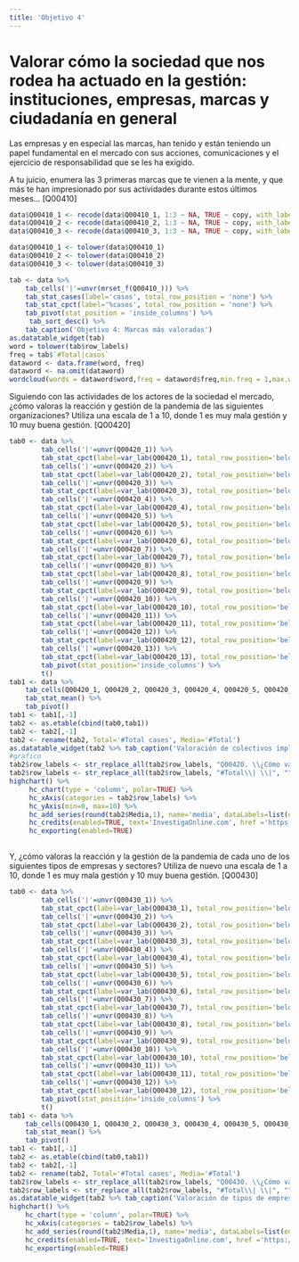 ```yaml
---
title: 'Objetivo 4'
---
```


# Valorar cómo la sociedad que nos rodea ha actuado en la gestión: instituciones, empresas, marcas y ciudadanía en general

Las empresas y en especial las marcas, han tenido y están teniendo un papel fundamental en el mercado con sus acciones, comunicaciones y el ejercicio de responsabilidad que se les ha exigido. 

A tu juicio, enumera las 3 primeras marcas que te vienen a la mente, y que más te han impresionado por sus actividades durante estos últimos meses...
[Q00410]


```r
data$Q00410_1 <- recode(data$Q00410_1, 1:3 ~ NA, TRUE ~ copy, with_labels = TRUE)
data$Q00410_2 <- recode(data$Q00410_2, 1:3 ~ NA, TRUE ~ copy, with_labels = TRUE)
data$Q00410_3 <- recode(data$Q00410_3, 1:3 ~ NA, TRUE ~ copy, with_labels = TRUE)

data$Q00410_1 <- tolower(data$Q00410_1)
data$Q00410_2 <- tolower(data$Q00410_2)
data$Q00410_3 <- tolower(data$Q00410_3)

tab <- data %>%
	tab_cells('|'=unvr(mrset_f(Q00410_))) %>% 
	tab_stat_cases(label='casos', total_row_position = 'none') %>% 
	tab_stat_cpct(label='%casos', total_row_position = 'none') %>% 
	tab_pivot(stat_position = 'inside_columns') %>%
     tab_sort_desc() %>% 
	tab_caption('Objetivo 4: Marcas más valoradas')
as.datatable_widget(tab)
word = tolower(tab$row_labels)
freq = tab$`#Total|casos`
dataword <- data.frame(word, freq)
dataword <- na.omit(dataword)
wordcloud(words = dataword$word,freq = dataword$freq,min.freq = 1,max.words = 1000,random.order = TRUE,rot.per = 0.10,colors = brewer.pal(12, "Paired"))
```



 

Siguiendo con las actividades de los actores de la sociedad el mercado, ¿cómo valoras la reacción y gestión de la pandemia de las siguientes organizaciones? Utiliza una escala de 1 a 10, donde 1 es muy mala gestión y 10 muy buena gestión.
[Q00420]

```r
tab0 <- data %>%
        tab_cells('|'=unvr(Q00420_1)) %>% 
        tab_stat_cpct(label=var_lab(Q00420_1), total_row_position='below') %>%
        tab_cells('|'=unvr(Q00420_2)) %>% 
        tab_stat_cpct(label=var_lab(Q00420_2), total_row_position='below') %>%
        tab_cells('|'=unvr(Q00420_3)) %>% 
        tab_stat_cpct(label=var_lab(Q00420_3), total_row_position='below') %>%
        tab_cells('|'=unvr(Q00420_4)) %>% 
        tab_stat_cpct(label=var_lab(Q00420_4), total_row_position='below') %>%
        tab_cells('|'=unvr(Q00420_5)) %>% 
        tab_stat_cpct(label=var_lab(Q00420_5), total_row_position='below') %>%
        tab_cells('|'=unvr(Q00420_6)) %>% 
        tab_stat_cpct(label=var_lab(Q00420_6), total_row_position='below') %>%
        tab_cells('|'=unvr(Q00420_7)) %>% 
        tab_stat_cpct(label=var_lab(Q00420_7), total_row_position='below') %>%
        tab_cells('|'=unvr(Q00420_8)) %>% 
        tab_stat_cpct(label=var_lab(Q00420_8), total_row_position='below') %>%
        tab_cells('|'=unvr(Q00420_9)) %>% 
        tab_stat_cpct(label=var_lab(Q00420_9), total_row_position='below') %>%
        tab_cells('|'=unvr(Q00420_10)) %>% 
        tab_stat_cpct(label=var_lab(Q00420_10), total_row_position='below') %>%
        tab_cells('|'=unvr(Q00420_11)) %>% 
        tab_stat_cpct(label=var_lab(Q00420_11), total_row_position='below') %>%
        tab_cells('|'=unvr(Q00420_12)) %>% 
        tab_stat_cpct(label=var_lab(Q00420_12), total_row_position='below') %>%
        tab_cells('|'=unvr(Q00420_13)) %>% 
        tab_stat_cpct(label=var_lab(Q00420_13), total_row_position='below') %>%
        tab_pivot(stat_position='inside_columns') %>%
        t()
tab1 <- data %>%
    tab_cells(Q00420_1, Q00420_2, Q00420_3, Q00420_4, Q00420_5, Q00420_6, Q00420_7, Q00420_8, Q00420_9, Q00420_10, Q00420_11, Q00420_12, Q00420_13) %>% 
    tab_stat_mean() %>%
    tab_pivot()
tab1 <- tab1[,-1]
tab2 <- as.etable(cbind(tab0,tab1))
tab2 <- tab2[,-1]
tab2 <- rename(tab2, Total='#Total cases', Media='#Total')
as.datatable_widget(tab2 %>% tab_caption('Valoración de colectivos implicados')) 
#grafico
tab2$row_labels <- str_replace_all(tab2$row_labels, "Q00420. \\¿Cómo valoras la reacción y gestión de la pandemia de las siguientes organizaciones\\?", "")
tab2$row_labels <- str_replace_all(tab2$row_labels, "#Total\\| \\|", "")
highchart() %>% 
     hc_chart(type = 'column', polar=TRUE) %>%
     hc_xAxis(categories = tab2$row_labels) %>%
     hc_yAxis(min=0, max=10) %>% 
     hc_add_series(round(tab2$Media,1), name='media', dataLabels=list(enabled=TRUE), colorByPoint=TRUE) %>%
     hc_credits(enabled=TRUE, text='InvestigaOnline.com', href ='https://www.investigaonline.com') %>%
     hc_exporting(enabled=TRUE)
     
```

 

 

Y, ¿cómo valoras la reacción y la gestión de la pandemia de cada uno de los siguientes tipos de empresas y sectores? Utiliza de nuevo una escala de 1 a 10, donde 1 es muy mala gestión y 10 muy buena gestión.
[Q00430]


```r
tab0 <- data %>%
        tab_cells('|'=unvr(Q00430_1)) %>% 
        tab_stat_cpct(label=var_lab(Q00430_1), total_row_position='below') %>%
        tab_cells('|'=unvr(Q00430_2)) %>% 
        tab_stat_cpct(label=var_lab(Q00430_2), total_row_position='below') %>%
        tab_cells('|'=unvr(Q00430_3)) %>% 
        tab_stat_cpct(label=var_lab(Q00430_3), total_row_position='below') %>%
        tab_cells('|'=unvr(Q00430_4)) %>% 
        tab_stat_cpct(label=var_lab(Q00430_4), total_row_position='below') %>%
        tab_cells('|'=unvr(Q00430_5)) %>% 
        tab_stat_cpct(label=var_lab(Q00430_5), total_row_position='below') %>%
        tab_cells('|'=unvr(Q00430_6)) %>% 
        tab_stat_cpct(label=var_lab(Q00430_6), total_row_position='below') %>%
        tab_cells('|'=unvr(Q00430_7)) %>% 
        tab_stat_cpct(label=var_lab(Q00430_7), total_row_position='below') %>%
        tab_cells('|'=unvr(Q00430_8)) %>% 
        tab_stat_cpct(label=var_lab(Q00430_8), total_row_position='below') %>%
        tab_cells('|'=unvr(Q00430_9)) %>% 
        tab_stat_cpct(label=var_lab(Q00430_9), total_row_position='below') %>%
        tab_cells('|'=unvr(Q00430_10)) %>% 
        tab_stat_cpct(label=var_lab(Q00430_10), total_row_position='below') %>%
        tab_cells('|'=unvr(Q00430_11)) %>% 
        tab_stat_cpct(label=var_lab(Q00430_11), total_row_position='below') %>%
        tab_cells('|'=unvr(Q00430_12)) %>% 
        tab_stat_cpct(label=var_lab(Q00430_12), total_row_position='below') %>%
        tab_pivot(stat_position='inside_columns') %>%
        t()
tab1 <- data %>%
    tab_cells(Q00430_1, Q00430_2, Q00430_3, Q00430_4, Q00430_5, Q00430_6, Q00430_7, Q00430_8, Q00430_9, Q00430_10, Q00430_11, Q00430_12) %>% 
    tab_stat_mean() %>%
    tab_pivot()
tab1 <- tab1[,-1]
tab2 <- as.etable(cbind(tab0,tab1))
tab2 <- tab2[,-1]
tab2 <- rename(tab2, Total='#Total cases', Media='#Total')
tab2$row_labels <- str_replace_all(tab2$row_labels, "Q00430. \\¿Cómo valoras la reacción y la gestión de la pandemia de cada uno de los siguientes tipos de empresas y sectores\\?", "")
tab2$row_labels <- str_replace_all(tab2$row_labels, "#Total\\| \\|", "")
as.datatable_widget(tab2 %>% tab_caption('Valoración de tipos de empresa implicados')) 
highchart() %>% 
    hc_chart(type = 'column', polar=TRUE) %>%
    hc_xAxis(categories = tab2$row_labels) %>% 
    hc_add_series(round(tab2$Media,1), name='media', dataLabels=list(enabled=TRUE), colorByPoint=TRUE) %>%
    hc_credits(enabled=TRUE, text='InvestigaOnline.com', href ='https://www.investigaonline.com') %>%
    hc_exporting(enabled=TRUE)
     
```

